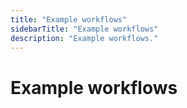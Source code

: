 ```yaml
---
title: "Example workflows"
sidebarTitle: "Example workflows"
description: "Example workflows."
---
```


# Example workflows

<CardGroup>
  <Card title="GitHub" icon="rectangle-terminal" href="/examples/github"></Card>
  <Card
    title="Shopify"
    icon="rectangle-terminal"
    href="/examples/shopify"
  ></Card>
  <Card title="Slack" icon="rectangle-terminal" href="/examples/slack"></Card>
</CardGroup>
